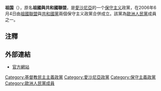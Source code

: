 {{Infobox political party
|country = 愛沙尼亞
|name = 祖國
|name_native = Isamaa
|logo =Isamaa logo.svg
|logo_size=250px
|colorcode = #009CE2
|leader = Urmas Reinsalu
|foundation = 2006年6月4日
|ideology = [[保守主義|保守主義]]<ref name=parties-and-elections>[http://www.parties-and-elections.de/estonia.html http://www.parties-and-elections.de/estonia.html]</ref><br/>[[自由保守主義|自由保守主義]]<br/>[[基督教民主主義|基督教民主主義]]<ref name=parties-and-elections/>
|position = [[中間偏右|中間偏右]]
|international = [[中间派民主国际|中间派民主国际]]<br/>[[國際民主聯盟|國際民主聯盟]]
|european = [[歐洲人民黨|歐洲人民黨]]
|europarl = [[歐洲人民黨|歐洲人民黨]]
|colours = [[藍色|藍色]]
|headquarters = Wismari 11, Tallinn
|website = [http://www.irl.ee/ http://www.irl.ee/]
|seats1_title  = [[愛沙尼亞議會|議會]]
|seats1        = {{Composition bar|14|101|hex=#009CE2}}
|seats2_title  = [[歐洲議會|歐洲議會]]
|seats2        = {{Composition bar|1|6|hex=#009CE2}}
|flag = Flag of Isamaa party.svg
}}
'''祖国'''（{{lang-et|Isamaa}}），原名'''祖國與共和國聯盟'''，是[[愛沙尼亞|愛沙尼亞]]的一个[[保守主义|保守主义]]政黨，在2006年6月4日由[[祖國聯盟|祖國聯盟]]與[[共和國黨|共和國黨]]兩個保守主义政黨合併成立。該黨為[[歐洲人民黨|歐洲人民黨]]成員之一。

==注釋==
{{Reflist}}

==外部連結==
*[http://www.irl.ee 官方網站] {{Wayback|url=http://www.irl.ee/ |date=20180615032128 }}
{{爱沙尼亚政党}}
[[Category:基督教民主主義政黨|Category:基督教民主主義政黨]]
[[Category:愛沙尼亞政黨|Category:愛沙尼亞政黨]]
[[Category:保守主義政黨|Category:保守主義政黨]]
[[Category:歐洲人民黨成員|Category:歐洲人民黨成員]]